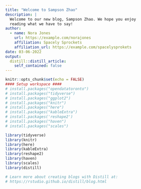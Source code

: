 ```yaml
---
title: "Welcome to Sampson Zhao"
description: |
  Welcome to our new blog, Sampson Zhao. We hope you enjoy 
  reading what we have to say!
author:
  - name: Nora Jones 
    url: https://example.com/norajones
    affiliation: Spacely Sprockets
    affiliation_url: https://example.com/spacelysprokets
date: 03-06-2022
output:
  distill::distill_article:
    self_contained: false
---
```


```r
knitr::opts_chunk$set(echo = FALSE)
#### Setup workspace ####
# install.packages("opendatatoronto")
# install.packages("tidyverse")
# install.packages("ggplot2")
# install.packages("knitr")
# install.packages("here")
# install.packages("kableExtra") 
# install.packages('reshape2')
# install.packages("haven")
# install.packages("scales")

library(tidyverse)
library(knitr)
library(here)
library(kableExtra)
library(reshape2)
library(haven)
library(scales)
library(distill)

# Learn more about creating blogs with Distill at:
# https://rstudio.github.io/distill/blog.html

```



